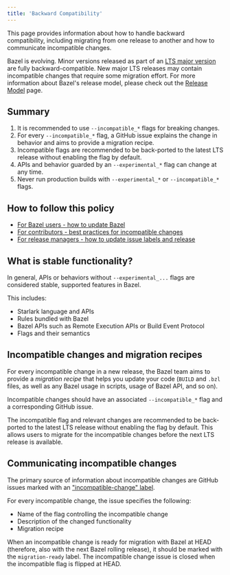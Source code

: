 ```yaml
---
title: 'Backward Compatibility'
---
```




This page provides information about how to handle backward compatibility,
including migrating from one release to another and how to communicate
incompatible changes.

Bazel is evolving. Minor versions released as part of an [LTS major
version](/release#bazel-versioning) are fully backward-compatible. New major LTS
releases may contain incompatible changes that require some migration effort.
For more information about Bazel's release model, please check out the [Release
Model](/release) page.

## Summary

1.  It is recommended to use `--incompatible_*` flags for breaking changes.
1.  For every `--incompatible_*` flag, a GitHub issue explains the change in
    behavior and aims to provide a migration recipe.
1.  Incompatible flags are recommended to be back-ported to the latest LTS
    release without enabling the flag by default.
1.  APIs and behavior guarded by an `--experimental_*` flag can change at any
    time.
1.  Never run production builds with `--experimental_*` or `--incompatible_*`
    flags.

## How to follow this policy

*   [For Bazel users - how to update Bazel](/install/bazelisk)
*   [For contributors - best practices for incompatible changes](/contribute/breaking-changes)
*   [For release managers - how to update issue labels and release](https://github.com/bazelbuild/continuous-integration/tree/master/docs/release-playbook.%6D%64)

## What is stable functionality?

In general, APIs or behaviors without `--experimental_...` flags are considered
stable, supported features in Bazel.

This includes:

*   Starlark language and APIs
*   Rules bundled with Bazel
*   Bazel APIs such as Remote Execution APIs or Build Event Protocol
*   Flags and their semantics

## Incompatible changes and migration recipes

For every incompatible change in a new release, the Bazel team aims to provide a
_migration recipe_ that helps you update your code (`BUILD` and `.bzl` files, as
well as any Bazel usage in scripts, usage of Bazel API, and so on).

Incompatible changes should have an associated `--incompatible_*` flag and a
corresponding GitHub issue.

The incompatible flag and relevant changes are recommended to be back-ported to
the latest LTS release without enabling the flag by default. This allows users
to migrate for the incompatible changes before the next LTS release is
available.

## Communicating incompatible changes

The primary source of information about incompatible changes are GitHub issues
marked with an ["incompatible-change"
label](https://github.com/bazelbuild/bazel/issues?q=label%3Aincompatible-change).

For every incompatible change, the issue specifies the following:

*   Name of the flag controlling the incompatible change
*   Description of the changed functionality
*   Migration recipe

When an incompatible change is ready for migration with Bazel at HEAD
(therefore, also with the next Bazel rolling release), it should be marked with
the `migration-ready` label. The incompatible change issue is closed when the
incompatible flag is flipped at HEAD.
